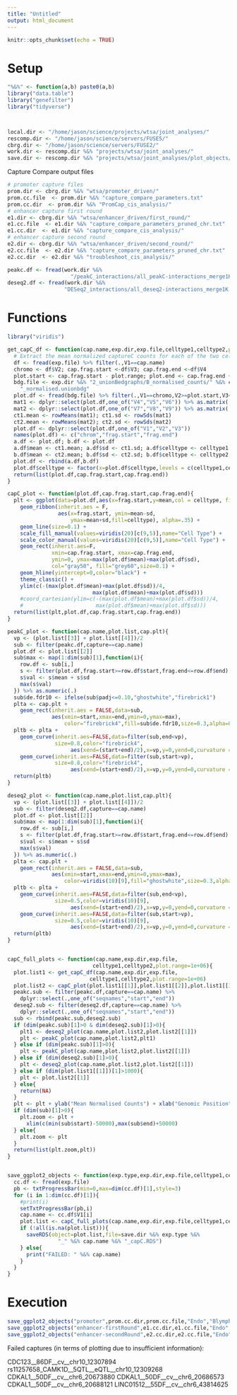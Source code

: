```yaml
---
title: "Untitled"
output: html_document
---
```


```r
knitr::opts_chunk$set(echo = TRUE)
```

# Setup 


```r

"%&%" <- function(a,b) paste0(a,b)
library("data.table")
library("genefilter")
library("tidyverse")



local.dir <- "/home/jason/science/projects/wtsa/joint_analyses/"
rescomp.dir <- "/home/jason/science/servers/FUSE5/"
cbrg.dir <- "/home/jason/science/servers/FUSE2/"
work.dir <- rescomp.dir %&% "projects/wtsa/joint_analyses/"
save.dir <- rescomp.dir %&% "projects/wtsa/joint_analyses/plot_objects/"

```


Capture Compare output files 

```r

# promoter capture files 
prom.dir <- cbrg.dir %&% "wtsa/promoter_driven/"
prom.cc.file  <- prom.dir %&% "capture_compare_parameters.txt"
prom.cc.dir  <- prom.dir %&% "PromCap_cis_analysis/"
# enhancer capture first round  
e1.dir <- cbrg.dir %&% "wtsa/enhancer_driven/first_round/"
e1.cc.file  <- e1.dir %&% "capture_compare_parameters_pruned_chr.txt"
e1.cc.dir  <- e1.dir %&% "capture_compare_cis_analysis/"
# enhancer capture second round  
e2.dir <- cbrg.dir %&% "wtsa/enhancer_driven/second_round/"
e2.cc.file  <- e2.dir %&% "capture_compare_parameters_pruned_chr.txt"
e2.cc.dir  <- e2.dir %&% "troubleshoot_cis_analysis/"

```


```r

peakc.df <- fread(work.dir %&% 
                    "/peakC_interactions/all_peakC-interactions_merge1K.txt")
deseq2.df <- fread(work.dir %&%
                  "DESeq2_interactions/all_deseq2-interactions_merge1K.txt")

```



# Functions

```r

library("viridis")

get_capC_df <- function(cap.name,exp.dir,exp.file,celltype1,celltype2,plot.range=1e+06){
  # Extract the mean normalized captureC counts for each of the two cell types 
  df <- fread(exp.file) %>% filter(.,V1==cap.name)
  chromo <- df$V2; cap.frag.start <-df$V3; cap.frag.end <-df$V4
  plot.start <- cap.frag.start - plot.range; plot.end <- cap.frag.end + plot.range
  bdg.file <- exp.dir %&% "2_unionBedgraphs/B_normalised_counts/" %&% cap.name %&%
    "_normalised.unionbdg"
  plot.df <- fread(bdg.file) %>% filter(.,V1==chromo,V2>=plot.start,V3<=plot.end)
  mat1 <- dplyr::select(plot.df,one_of("V4","V5","V6")) %>% as.matrix(.)
  mat2 <- dplyr::select(plot.df,one_of("V7","V8","V9")) %>% as.matrix(.)
  ct1.mean <- rowMeans(mat1); ct1.sd <- rowSds(mat1)
  ct2.mean <- rowMeans(mat2); ct2.sd <- rowSds(mat2)
  plot.df <- dplyr::select(plot.df,one_of("V1","V2","V3"))
  names(plot.df) <- c("chrom","frag.start","frag.end")
  a.df <- plot.df; b.df <- plot.df
  a.df$mean <- ct1.mean; a.df$sd <- ct1.sd; a.df$celltype <- celltype1
  b.df$mean <- ct2.mean; b.df$sd <- ct2.sd; b.df$celltype <- celltype2
  plot.df <- rbind(a.df,b.df)
  plot.df$celltype <- factor(x=plot.df$celltype,levels = c(celltype1,celltype2))
  return(list(plot.df,cap.frag.start,cap.frag.end))
}

capC_plot <- function(plot.df,cap.frag.start,cap.frag.end){
  plt <- ggplot(data=plot.df,aes(x=frag.start,y=mean,col = celltype, fill = celltype)) + 
    geom_ribbon(inherit.aes = F,
                aes(x=frag.start, ymin=mean-sd, 
                    ymax=mean+sd,fill=celltype), alpha=.35) + 
    geom_line(size=0.1) + 
    scale_fill_manual(values=viridis(20)[c(9,5)],name="Cell Type") +
    scale_color_manual(values=viridis(20)[c(9,5)],name="Cell Type") + 
    geom_rect(inherit.aes=F, 
              xmin=cap.frag.start, xmax=cap.frag.end, 
              ymin=0, ymax=max(plot.df$mean)+max(plot.df$sd),
              col="gray50", fill="grey60",size=0.1) + 
    geom_hline(yintercept=0,color="black") + 
    theme_classic() + 
    ylim(c(-(max(plot.df$mean)+max(plot.df$sd))/4,
                           max(plot.df$mean)+max(plot.df$sd)))
    #coord_cartesian(ylim=c(-(max(plot.df$mean)+max(plot.df$sd))/4,
    #                       max(plot.df$mean)+max(plot.df$sd)))
  return(list(plt,plot.df,cap.frag.start,cap.frag.end))
}

peakC_plot <- function(cap.name,plot.list,cap.plt){
  vp <- (plot.list[[3]] + plot.list[[4]])/2
  sub <- filter(peakc.df,capture==cap.name)
  plot.df <- plot.list[[2]]
  sub$max <- map(1:dim(sub)[1],function(i){
    row.df <- sub[i,]
    s <- filter(plot.df,frag.start>=row.df$start,frag.end<=row.df$end)
    s$val <- s$mean + s$sd
    max(s$val)
  }) %>% as.numeric(.)
  sub$de.fdr10 <- ifelse(sub$padj<=0.10,"ghostwhite","firebrick1")
  plta <- cap.plt + 
    geom_rect(inherit.aes = FALSE,data=sub,
              aes(xmin=start,xmax=end,ymin=0,ymax=max),
                  color="firebrick4",fill=sub$de.fdr10,size=0.3,alpha=0.3) 
  pltb <- plta + 
    geom_curve(inherit.aes=FALSE,data=filter(sub,end<vp),
               size=0.8,color="firebrick4",
                    aes(xend=(start+end)/2),x=vp,y=0,yend=0,curvature = -0.5) + 
    geom_curve(inherit.aes=FALSE,data=filter(sub,start>vp),
               size=0.8,color="firebrick4",
                    aes(xend=(start+end)/2),x=vp,y=0,yend=0,curvature = 0.5)
  return(pltb)
}

deseq2_plot <- function(cap.name,plot.list,cap.plt){
  vp <- (plot.list[[3]] + plot.list[[4]])/2
  sub <- filter(deseq2.df,capture==cap.name)
  plot.df <- plot.list[[2]]
  sub$max <- map(1:dim(sub)[1],function(i){
    row.df <- sub[i,]
    s <- filter(plot.df,frag.start>=row.df$start,frag.end<=row.df$end)
    s$val <- s$mean + s$sd
    max(s$val)
  }) %>% as.numeric(.)
  plta <- cap.plt + 
    geom_rect(inherit.aes = FALSE,data=sub,
              aes(xmin=start,xmax=end,ymin=0,ymax=max),
                  color=viridis(10)[9],fill="ghostwhite",size=0.3,alpha=0.3) 
  pltb <- plta + 
    geom_curve(inherit.aes=FALSE,data=filter(sub,end<vp),
               size=0.5,color=viridis(10)[9],
                    aes(xend=(start+end)/2),x=vp,y=0,yend=0,curvature = -0.5) + 
    geom_curve(inherit.aes=FALSE,data=filter(sub,start>vp),
               size=0.5,color=viridis(10)[9],
                    aes(xend=(start+end)/2),x=vp,y=0,yend=0,curvature = 0.5)
  return(pltb)
}


capC_full_plots <- function(cap.name,exp.dir,exp.file,
                           celltype1,celltype2,plot.range=1e+06){
  plot.list1 <- get_capC_df(cap.name,exp.dir,exp.file,
                          celltype1,celltype2,plot.range=1e+06)  
  plot.list2 <- capC_plot(plot.list1[[1]],plot.list1[[2]],plot.list1[[3]])
  peakc.sub <- filter(peakc.df,capture==cap.name) %>% 
    dplyr::select(.,one_of("seqnames","start","end"))
  deseq2.sub <- filter(deseq2.df,capture==cap.name) %>% 
    dplyr::select(.,one_of("seqnames","start","end"))
  sub <- rbind(peakc.sub,deseq2.sub)
  if (dim(peakc.sub)[1]>0 & dim(deseq2.sub)[1]>0){
    plt1 <- deseq2_plot(cap.name,plot.list2,plot.list2[[1]])
    plt <- peakC_plot(cap.name,plot.list2,plt1)
  } else if (dim(peakc.sub)[1]>0){
    plt <- peakC_plot(cap.name,plot.list2,plot.list2[[1]])
  } else if (dim(deseq2.sub)[1]>0){
    plt <- deseq2_plot(cap.name,plot.list2,plot.list2[[1]])
  } else if (dim(plot.list1[[1]])[1]>1000){
    plt <- plot.list2[[1]]
  } else{
    return(NA)
  }
  plt <- plt + ylab("Mean Normalised Counts") + xlab("Genomic Position")
  if (dim(sub)[1]>0){
    plt.zoom <- plt + 
      xlim(c(min(sub$start)-50000),max(sub$end)+50000)    
  } else{
    plt.zoom <- plt
  }
  return(list(plt.zoom,plt))
}


save_ggplot2_objects <- function(exp.type,exp.dir,exp.file,celltype1,celltype2){
  cc.df <- fread(exp.file)
  pb <- txtProgressBar(min=0,max=dim(cc.df)[1],style=3)
  for (i in 1:dim(cc.df)[1]){
    #print(i)
    setTxtProgressBar(pb,i)
    cap.name <- cc.df$V1[i]
    plot.list <- capC_full_plots(cap.name,exp.dir,exp.file,celltype1,celltype2)
    if (!all(is.na(plot.list))){
      saveRDS(object=plot.list,file=save.dir %&% exp.type %&% 
                "_" %&% cap.name %&% "_capC.RDS")      
    } else{
      print("FAILED: " %&% cap.name)
    }
  }
}

```



# Execution  

```r

save_ggplot2_objects("promoter",prom.cc.dir,prom.cc.file,"Endo","Blymph")
save_ggplot2_objects("enhancer-firstRound",e1.cc.dir,e1.cc.file,"Endo","hESC")
save_ggplot2_objects("enhancer-secondRound",e2.cc.dir,e2.cc.file,"Endo","hESC")

```

Failed captures (in terms of plotting due to insufficient information): 

CDC123__86DF__cv__chr10_12307894
rs11257658_CAMK1D__5QTL__eQTL__chr10_12309268
CDKAL1__50DF__cv__chr6_20673880
CDKAL1__50DF__cv__chr6_20686573
CDKAL1__50DF__cv__chr6_20688121
LINC01512__55DF__cv__chr6_43814625



